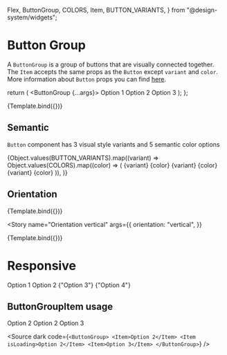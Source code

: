   Flex,
  ButtonGroup,
  COLORS,
  Item,
  BUTTON_VARIANTS,
} from "@design-system/widgets";

<Meta title="Design-system/Widgets/Button Group" component={ButtonGroup} />

# Button Group

A `ButtonGroup` is a group of buttons that are visually connected together.
The `Item` accepts the same props as the `Button` except `variant` and `color`.
More information about `Button` props you can find [here](?path=/docs/design-system-widgets-button--docs).

  return (
    <ButtonGroup {...args}>
      <Item>Option 1</Item>
      <Item>Option 2</Item>
      <Item>Option 3</Item>
    </ButtonGroup>
  );
};

<Canvas>
  <Story name="Button Group">{Template.bind({})}</Story>
</Canvas>

<ArgsTable story="Button Group" of={ButtonGroup} />

## Semantic

`Button` component has 3 visual style variants and 5 semantic color options

<Story name="Semantic">
  <Flex direction="column" gap="spacing-4" alignItems="center" width="100%">
    {Object.values(BUTTON_VARIANTS).map((variant) =>
      Object.values(COLORS).map((color) => (
        <ButtonGroup
          variant={variant}
          color={color}
          key={`${variant}-${color}`}
        >
          <Item>
            {variant} {color}
          </Item>
          <Item>
            {variant} {color}
          </Item>
          <Item>
            {variant} {color}
          </Item>
        </ButtonGroup>
      )),
    )}
  </Flex>
</Story>

## Orientation

<Story name="Orientation horizontal">{Template.bind({})}</Story>

<Story
  name="Orientation vertical"
  args={{
    orientation: "vertical",
  }}
>
  {Template.bind({})}
</Story>

# Responsive

<Story name="Responsive">
  <div style={{ width: 150 }}>
    <ButtonGroup variant="outlined">
      <Item key="option-1">Option 1</Item>
      <Item key="option-2">Option 2</Item>
      <Item key="option-3" icon="file">
        {"Option 3"}
      </Item>
      <Item key="option-4" icon="trash" iconPosition="end" color="negative">
        {"Option 4"}
      </Item>
    </ButtonGroup>
  </div>
</Story>

## ButtonGroupItem usage

<Story name="ButtonGroupItem usage">
  <ButtonGroup>
    <Item isDisabled>Option 2</Item>
    <Item isLoading>Option 2</Item>
    <Item>Option 3</Item>
  </ButtonGroup>
</Story>

<Source
  dark
  code={`
<ButtonGroup>
  <Item>Option 2</Item>
  <Item isLoading>Option 2</Item>
  <Item>Option 3</Item>
</ButtonGroup>
`}
/>
